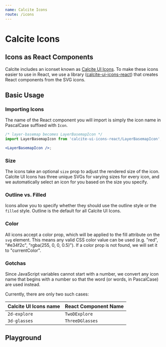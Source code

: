 ```yaml
---
name: Calcite Icons
route: /icons
---
```





# Calcite Icons

## Icons as React Components

Calcite includes an iconset known as [Calcite UI Icons](https://esri.github.io/calcite-ui-icons).
To make these icons easier to use in React, we use a library ([calcite-ui-icons-react](https://www.npmjs.com/package/calcite-ui-icons-react))
that creates React components from the SVG icons.

## Basic Usage

### Importing Icons

The name of the React component you will import is simply the icon name in PascalCase suffixed with `Icon`.

```jsx
/* layer-basemap becomes LayerBasemapIcon */
import LayerBasemapIcon from 'calcite-ui-icons-react/LayerBasemapIcon';

<LayerBasemapIcon />;
```

### Size

The icons take an optional `size` prop to adjust the rendered size of the icon.
Calcite UI Icons has three unique SVGs for varying sizes for every icon, and we
automatically select an icon for you based on the size you specify.

<Playground>
  <LayerBasemapIcon size={16} />
  <LayerBasemapIcon size={24} />
  <LayerBasemapIcon size={32} />
  <LayerBasemapIcon size={64} />
</Playground>

### Outline vs. Filled

Icons allow you to specify whether they should use the outline style or the
`filled` style. Outline is the default for all Calcite UI Icons.

<Playground>
  <MagnifyingGlassIcon />
  <MagnifyingGlassIcon filled />
</Playground>

### Color

All icons accept a color prop, which will be applied to the fill attribute on
the `svg` element. This means any valid CSS color value can be used
(e.g. "red", "#e34f2c", "rgba(255, 0, 0, 0.5)"). If a color prop is not found,
we will set it to "currentColor".

<Playground>
  <GlobeIcon color="red" />
  <GlobeIcon filled color="#1d5d8c" />
  <GlobeIcon filled color="rgba(155, 30, 95, 0.5)" />
</Playground>

### Gotchas

Since JavaScript variables cannot start with a number, we convert any icon name
that begins with a number so that the word (or words, in PascalCase) are used
instead.

Currently, there are only two such cases:

| Calcite UI Icons name | React Component Name |
| --------------------- | -------------------- |
| `2d-explore`          | `TwoDExplore`        |
| `3d-glasses`          | `ThreeDGlasses`      |

## Playground

<IconDemo />
